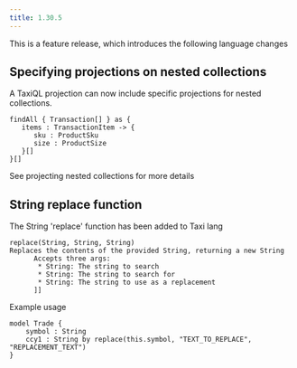 ```yaml
---
title: 1.30.5
---
```



This is a feature release, which introduces the following language changes

## Specifying projections on nested collections

A TaxiQL projection can now include specific projections for nested collections.

```taxi
findAll { Transaction[] } as {
   items : TransactionItem -> {
      sku : ProductSku
      size : ProductSize
   }[]
}[]
```

See <Link to="/language-reference/querying-with-taxiql/#projecting-nested-collections">projecting nested collections</Link>
for more details

## String replace function

The String 'replace' function has been added to Taxi lang

```taxi
replace(String, String, String)
Replaces the contents of the provided String, returning a new String
      Accepts three args:
       * String: The string to search
       * String: The string to search for
       * String: The string to use as a replacement
      ]]
```

Example usage

```taxi
model Trade {
    symbol : String
    ccy1 : String by replace(this.symbol, "TEXT_TO_REPLACE", "REPLACEMENT_TEXT")
}
```
